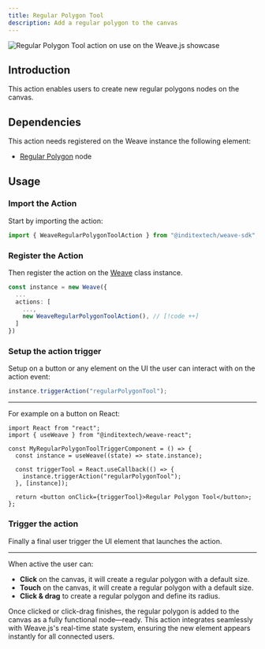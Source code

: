 ```yaml
---
title: Regular Polygon Tool
description: Add a regular polygon to the canvas
---
```


![Regular Polygon Tool action on use on the Weave.js showcase](/images/actions/regular-polygon-tool.gif)

## Introduction

This action enables users to create new regular polygons nodes on the canvas.

## Dependencies

This action needs registered on the Weave instance the following element:

- [Regular Polygon](/docs/main/build/nodes/regular-polygon) node

## Usage

<div className="fd-steps">

<div className="[&_h3]:fd-step">

### Import the Action

Start by importing the action:

```ts
import { WeaveRegularPolygonToolAction } from "@inditextech/weave-sdk";
```

</div>

<div className='[&_h3]:fd-step'>

### Register the Action

Then register the action on the [Weave](/docs/sdk/api-reference/weave) class instance.

```ts
const instance = new Weave({
  ...
  actions: [
    ...,
    new WeaveRegularPolygonToolAction(), // [!code ++]
  ]
})
```

</div>

<div className='[&_h3]:fd-step'>

### Setup the action trigger

Setup on a button or any element on the UI the user can interact with on the action event:

```ts
instance.triggerAction("regularPolygonTool");
```

---

For example on a button on React:

```tsx
import React from "react";
import { useWeave } from "@inditextech/weave-react";

const MyRegularPolygonToolTriggerComponent = () => {
  const instance = useWeave((state) => state.instance);

  const triggerTool = React.useCallback(() => {
    instance.triggerAction("regularPolygonTool");
  }, [instance]);

  return <button onClick={triggerTool}>Regular Polygon Tool</button>;
};
```

### Trigger the action

Finally a final user trigger the UI element that launches the action.

---

When active the user can:

- **Click** on the canvas, it will create a regular polygon with a default size.
- **Touch** on the canvas, it will create a regular polygon with a default size.
- **Click & drag** to create a regular polygon and define its radius.

Once clicked or click-drag finishes, the regular polygon is added to the canvas as a fully functional
node—ready. This action integrates seamlessly with Weave.js's real-time state system,
ensuring the new element appears instantly for all connected users.

</div>

</div>
